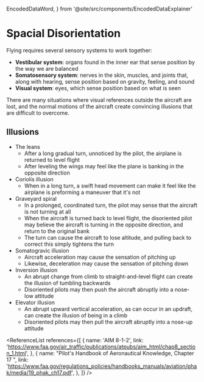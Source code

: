   EncodedDataWord,
} from '@site/src/components/EncodedDataExplainer'

# Spacial Disorientation

Flying requires several sensory systems to work together:

- **Vestibular system**: organs found in the inner ear that sense position by
  the way we are balanced
- **Somatosensory system**: nerves in the skin, muscles, and joints that, along
  with hearing, sense position based on gravity, feeling, and sound
- **Visual system**: eyes, which sense position based on what is seen

There are many situations where visual references outside the aircraft are lost,
and the normal motions of the aircraft create convincing illusions that are
difficult to overcome.

## Illusions

- The leans
  - After a long gradual turn, unnoticed by the pilot, the airplane is returned
    to level flight
  - After leveling the wings may feel like the plane is banking in the opposite
    direction
- Coriolis illusion
  - When in a long turn, a swift head movement can make it feel like the
    airplane is preforming a maneuver that it's not
- Graveyard spiral
  - In a prolonged, coordinated turn, the pilot may sense that the aircraft is
    not turning at all
  - When the aircraft is turned back to level flight, the disoriented pilot may
    believe the aircraft is turning in the opposite direction, and return to the
    original bank
  - The turn can cause the aircraft to lose altitude, and pulling back to
    correct this simply tightens the turn
- Somatogravic illusion
  - Aircraft acceleration may cause the sensation of pitching up
  - Likewise, deceleration may cause the sensation of pitching down
- Inversion illusion
  - An abrupt change from climb to straight-and-level flight can create the
    illusion of tumbling backwards
  - Disoriented pilots may then push the aircraft abruptly into a nose-low
    attitude
- Elevator illusion
  - An abrupt upward vertical acceleration, as can occur in an updraft, can
    create the illusion of being in a climb
  - Disoriented pilots may then pull the aircraft abruptly into a nose-up
    attitude

<ReferenceList
  references={[
    {
      name: 'AIM 8-1-2',
      link: 'https://www.faa.gov/air_traffic/publications/atpubs/aim_html/chap8_section_1.html',
    },
    {
      name: "Pilot's Handbook of Aeronautical Knowledge, Chapter 17 ",
      link: 'https://www.faa.gov/regulations_policies/handbooks_manuals/aviation/phak/media/19_phak_ch17.pdf',
    },
  ]}
/>
